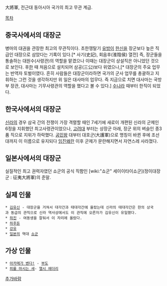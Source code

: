 大將軍, 전근대 동아시아 국가의 최고 무관 계급.

[[목차]]

== 중국사에서의 대장군 ==
병마의 대권을 관장한 최고의 무관직이다. 초한쟁탈기 [[한고제|유방]]이 [[한신]]을 장군보다 높은 직급인 대장으로 삼았다는 기록이 있다.[* 사기(史記), 회음후(淮陰侯) 열전] 즉, 장군들을 통솔하는 대원수(사령관)의 역할을 맡겼으나 이때는 대장군이 상설직은 아니었던 것으로 보인다. 후[[한]] 때 처음으로 설치되어 삼공(三公)보다 위였으나,[* 대장군의 주요 업무는 반역자 토벌이였다. 흔히 사람들은 대장군이라하면 국가의 군사 업무를 총괄하고 지휘하는 그런 것을 생각하지만 위 일은 대사마의 업무다. 즉 지금으로 치면 대사마는 국방부 장관, 대사마는 기무사령관의 역할을 했다고 볼 수 있다.]  [[수]]나라 때부터 한직이 되었다.

== 한국사에서의 대장군 ==
[[신라]]의 경우 삼국 간의 전쟁이 가장 격렬할 때인 7세기에 새로이 개편된 신라의 군제인 6정을 지휘했던 최고사령관이었으나, [[고려]]대 부터는 상장군 아래, 장군 위의 벼슬인 종3품 직으로 지위가 하락했다. [[공민왕]] 대부터 대호군(大護軍)으로 명칭이 바뀐 후에 조선 대까지 이 이름으로 유지되다 [[임진왜란]] 이후 군제가 문란해지면서 자연스레 사라졌다.

== 일본사에서의 대장군 ==
실질적인 최고 권력자였던 쇼군의 공식 직함인 [wiki:"쇼군" 세이이타이쇼군](정이대장군 : 征夷大將軍)의 준말.

== 실제 인물 ==
 * [[김유신]] - 대장군을 거쳐서 대각간과 태대각간에 올랐는데 신라의 태대각간은 한의 상국과 동급의 관직으로 신라 역사상에서도 이 관직에 오른자가 김유신이 유일했다.
 * [[하진]] - 여동생을 잘둬서 이 자리에 올랐다.
 * [[하후돈]]
 * [[강유]]
 * [[일본]]의 역대 [[쇼군]]

== 가상 인물 ==
 * [[아카메가 벤다!]] - [[부도]]
 * [[피를 마시는 새]]- [[엘시 에더리]]

[[추가바람]]
